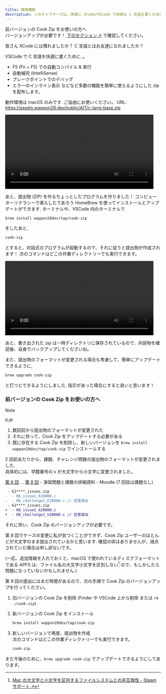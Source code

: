 ```yaml
---
title: 環境構築
description: このチャプターでは、快適に XCode/VSCode で快適な C 言語を書くための秘訣を教えます。
---
```



<Aside type="caution">

前バージョンの Cook Zip をお使いの方へ  
バージョンアップが必要です！ [下のセクション ↗](#前バージョンの%20Cook%20Zip%20をお使いの方へ) で確認してください。

</Aside>

皆さん XCode には慣れましたか？ C 言語とはお友達になれましたか？

VSCode で C 言語を快適に書くために..。

- F5 (Fn + F5) での自動コンパイル & 実行
- 自動補完 (IntelliSense)
- ブレークポイントでのデバッグ
- エラーのインライン表示
  などなど多数の機能を簡単に使えるようにした zip を配布します。

動作環境は macOS のみです. ご自由にお使いください。
URL: https://assets.wappon28.dev/public/AIT/c-lang-base.zip

<video controls width="480" alt="2024-05-23_0.03.33.mp4 (6.6 MB)" src="https://esa-storage-tokyo.s3-ap-northeast-1.amazonaws.com/uploads/production/attachments/19973/2024/06/12/163736/2e5af6a7-605d-4a78-b6d5-a369a813bdea.mp4"></video>

あと、提出物 (ZIP) を作るちょっとしたプログラムを作りました！ コンピューターリテラシーで導入したであろう HomeBrew を使ってインストールとアップデートができます. ターミナルや、VSCode 内のターミナルで

```sh
brew install wappon28dev/tap/cook-zip
```

をしたあと,

```sh
cook-zip
```

とすると、対話式のプログラムが起動するので、それに従うと提出物が作成されます！ 次のコマンドはどこの作業ディレクトリーでも実行できます。

<video controls width="480" alt="-5971937336374499908.mp4 (4.2 MB)" src="https://esa-storage-tokyo.s3-ap-northeast-1.amazonaws.com/uploads/production/attachments/19973/2024/06/16/163736/8a2f8169-9eaf-4061-a0d7-57a258d4905c.mp4"></video>

あと、書き出された zip は一時ディレクトリに保存されているので、内容物を確認後、自身でバックアップしてくださいね。

また、提出物のフォーマットが変更される場合も考慮して、簡単にアップデートできるように,

```sh
brew upgrade cook-zip
```

と打つとできるようにしました. 指示があった場合にすると良いと思います！

### 前バージョンの Cook Zip をお使いの方へ

> [!NOTE]
> tl;dr
>
> 1. 数回前から提出物のフォーマットが変更された
> 1. それに伴って、Cook Zip をアップデートする必要がある
> 1. 既に存在する Cook Zip を削除し、新しいバージョンを `brew install wappon28dev/tap/cook-zip` でインストールする

2 回前あたりから、課題、チャレンジ問題の提出物のフォーマットが変更されました.  
具体的には、学籍番号の `k` が大文字から小文字に変更されました。

[第 6 回](https://cms.aitech.ac.jp/pluginfile.php/527782/mod_resource/content/3/issues06.md.html#提出するファイル構成-1) ... [第 8 回](https://cms.aitech.ac.jp/pluginfile.php/527790/mod_resource/content/3/issues08.md.html#提出するファイル構成-1) - 演習問題と課題の詳細資料 - Moodle (7 回目は課題なし)

```diff
 - k2****_issues.zip
-  - 06_issue1_K20000.c
-  - 06_challenge1_K20000.c // 任意提出
 - k2****_issues.zip
+  - 08_issue1_k20000.c
+  - 08_challenge1_k20000.c // 任意提出
```

それに伴い、Cook Zip のバージョンアップが必要です。

第 8 回でケースの変更に私が気づくことができず、Cook Zip ユーザーのほとんどが大文字のまま提出されているかと思います. 確認の術はありませんが、減点されていた場合は申し訳ないです。

(一応、追加情報を入れておくと、macOS で使われているディスクフォーマットである APFS は、ファイル名の大文字小文字を区別しない[^1] ので、もしかしたら問題になっていないかもしれません.)

第 9 回の提出にはまだ時間があるので、次の手順で Cook Zip のバージョンアップを行ってください。

1. 旧バージョンの Cook Zip を削除 (Finder や VSCode 上から削除 または `rm ./cook-zip`)
1. 新バージョンの Cook Zip をインストール

   ```sh
   brew install wappon28dev/tap/cook-zip
   ```

1. 新しいバージョンで再度、提出物を作成  
   次のコマンドはどこの作業ディレクトリーでも実行できます。

   ```sh
   cook-zip
   ```

また今後のために、`brew upgrade cook-zip` でアップデートできるようにしてあります。

[^1]: [Mac の大文字と小文字を区別するファイルシステムとの非互換性 - Steam サポート ↗](https://help.steampowered.com/ja/faqs/view/0395-A862-13F3-6E82#:~:text=%E3%80%8CJournaled%20HFS%E3%80%8D%E3%80%81%E3%80%8CAPFS,%E3%81%93%E3%81%A8%E3%82%92%E7%A4%BA%E3%81%97%E3%81%A6%E3%81%84%E3%81%BE%E3%81%99%E3%80%82)


<QuizeArea quize="1dsdsdsdfdsfdsfsdfdssfsdfsfsfsdsscsdds"  ans="答えだよ" kaisetu="解説だよ"/>

